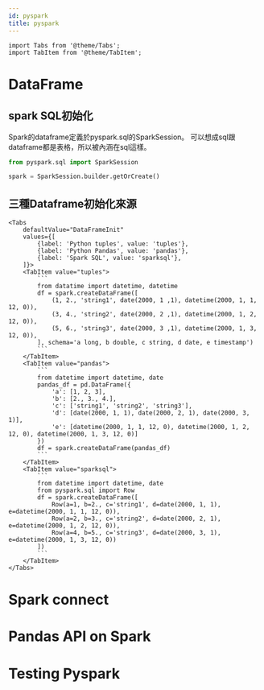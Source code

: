 ```yaml
---
id: pyspark
title: pyspark
---
```


```mdx-code-block
import Tabs from '@theme/Tabs';
import TabItem from '@theme/TabItem';
```

# DataFrame
## spark SQL初始化
Spark的dataframe定義於pyspark.sql的SparkSession。
可以想成sql跟dataframe都是表格，所以被內涵在sql這樣。
```python
from pyspark.sql import SparkSession

spark = SparkSession.builder.getOrCreate()
```
## 三種Dataframe初始化來源
```mdx-code-block
<Tabs
    defaultValue="DataFrameInit"
    values={[
        {label: 'Python tuples', value: 'tuples'},
        {label: 'Python Pandas', value: 'pandas'},
        {label: 'Spark SQL', value: 'sparksql'},
    ]}>
    <TabItem value="tuples">
        ```
        from datatime import datetime, datetime
        df = spark.createDataFrame([
            (1, 2., 'string1', date(2000, 1 ,1), datetime(2000, 1, 1, 12, 0)),
            (3, 4., 'string2', date(2000, 2 ,1), datetime(2000, 1, 2, 12, 0)),
            (5, 6., 'string3', date(2000, 3 ,1), datetime(2000, 1, 3, 12, 0)),
        ], schema='a long, b double, c string, d date, e timestamp')
        ```
    </TabItem>
    <TabItem value="pandas">
        ```
        from datetime import datetime, date
        pandas_df = pd.DataFrame({
            'a': [1, 2, 3],
            'b': [2., 3., 4.],
            'c': ['string1', 'string2', 'string3'],
            'd': [date(2000, 1, 1), date(2000, 2, 1), date(2000, 3, 1)],
            'e': [datetime(2000, 1, 1, 12, 0), datetime(2000, 1, 2, 12, 0), datetime(2000, 1, 3, 12, 0)]
        })
        df = spark.createDataFrame(pandas_df)
        ```
    </TabItem>
    <TabItem value="sparksql">
        ```
        from datetime import datetime, date
        from pyspark.sql import Row
        df = spark.createDataFrame([
            Row(a=1, b=2., c='string1', d=date(2000, 1, 1), e=datetime(2000, 1, 1, 12, 0)),
            Row(a=2, b=3., c='string2', d=date(2000, 2, 1), e=datetime(2000, 1, 2, 12, 0)),
            Row(a=4, b=5., c='string3', d=date(2000, 3, 1), e=datetime(2000, 1, 3, 12, 0))
        ])
        ```
    </TabItem>
</Tabs>
```


# Spark connect

# Pandas API on Spark

# Testing Pyspark
